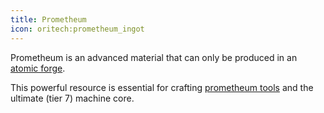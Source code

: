 ```yaml
---
title: Prometheum
icon: oritech:prometheum_ingot
---
```


Prometheum is an advanced material that can only be produced in an [atomic forge](../processing/atomic_forge).

This powerful resource is essential for crafting [prometheum tools](../tools/prometheum_tools) and the ultimate (tier 7) machine core.
